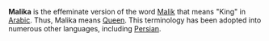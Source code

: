 '''Malika''' is the effeminate version of the word [[Malik]] that means "King" in [[Arabic language|Arabic]].  Thus, Malika means [[monarch|Queen]].  This terminology has been adopted into numerous other languages, including [[Persian language|Persian]].

{{msg:stub}}